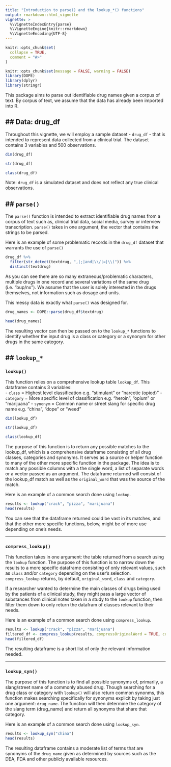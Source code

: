 ```yaml
---
title: "Introduction to parse() and the lookup_*() functions"
output: rmarkdown::html_vignette
vignette: >
  %\VignetteIndexEntry{parse}
  %\VignetteEngine{knitr::rmarkdown}
  %\VignetteEncoding{UTF-8}
---
```


```r
knitr::opts_chunk$set(
  collapse = TRUE,
  comment = "#>"
)
```

```r
knitr::opts_chunk$set(message = FALSE, warning = FALSE)
library(DOPE)
library(dplyr)
library(stringr)
```

This package aims to parse out identifiable drug names given a corpus of text. By corpus of text, we assume that the data has already been imported into R.

## Data: drug_df
---
Throughout this vignette, we will employ a sample dataset - `drug_df` - that is intended to represent data collected from a clinical trial. The dataset contains 3 variables and 500 observations. 

```r
dim(drug_df)

str(drug_df)

class(drug_df)
```
Note: `drug_df` is a simulated dataset and does not reflect any true clinical observations. 

## `parse()`
---

The `parse()` function is intended to extract identifiable drug names from a corpus of text such as, clinical trial data, social media, survey or interview transcription. `parse()` takes in one argument, the vector that contains the strings to be parsed.

Here is an example of some problematic records in the `drug_df` dataset that warrants the use of `parse()`

```r

drug_df %>% 
  filter(str_detect(textdrug, ",|;|and|\\/|=|\\(")) %>% 
  distinct(textdrug)

```

As you can see there are so many extraneous/problematic characters, multiple drugs in one record and several variations of the same drug (i.e. "bup/nx"). We assume that the user is solely interested in the drugs themselves, not information such as dosage and units. 

This messy data is exactly what `parse()` was designed for. 

```r
drug_names <- DOPE::parse(drug_df$textdrug)

head(drug_names)
```

The resulting vector can then be passed on to the `lookup_*` functions to identify whether the input drug is a class or category or a synonym for other drugs in the same category. 

## `lookup_*`
---

### `lookup()`

This function relies on a comprehensive lookup table `lookup_df`. This dataframe contains 3 variables:  
- `class` =  Highest level classification e.g. "stimulant" or "narcotic (opiod)"
- `category` =  More specific level of classification e.g. "heroin", "opium" or "marijuana"
- `synonym` =  Common name or street slang for specific drug name e.g. "china", "dope" or "weed"

```r
dim(lookup_df)

str(lookup_df)

class(lookup_df)
```

The purpose of this function is to return any possible matches to the lookup_df, which is a comprehensive dataframe consisting of all drug classes, categories and synonyms. It serves as a source or helper function to many of the other more specific function in the package. The idea is to match any possible columns with a the single word, a list of separate words or a vector passed as an argument. The dataframe returned will consist of the lookup_df match as well as the `original_word` that was the source of the match. 

Here is an example of a common search done using `lookup`. 

```r
results <- lookup("crack", "pizza", "marijuana")
head(results)
```

You can see that the dataframe returned could be vast in its matches, and that the other more specific functions, below, might be of more use depending on one's needs. 

---

### `compress_lookup()`

This function takes in one argument: the table returned from a search using the `lookup` function. The purpose of this function is to narrow down the results to a more specific dataframe consisting of only relevant values, such as `class` and/or `category` depending on the user's selection. `compress_lookup` returns, by default, `original_word`, `class` and `category`. 


If a researcher wanted to determine the main classes of drugs being used by the patients of a clinical study, they might pass a large vector of substances from clinical notes taken in a study to the `lookup` function, then filter them down to only return the datafram of classes relevant to their needs.

Here is an example of a common search done using `compress_lookup`. 

```r
results <- lookup("crack", "pizza", "marijuana")
filtered_df <- compress_lookup(results, compressOriginalWord = TRUE, compressCategory = TRUE)
head(filtered_df)
```

The resulting dataframe is a short list of only the relevant information needed. 

---

### `lookup_syn()`

The purpose of this function is to find all possible synonyms of, primarily, a slang/street name of a commonly abused drug. Though searching for a drug class or category with `lookup()` will also return common synonms, this function makes searching specifically for synonyms explicit by taking just one argument: `drug_name`. The function will then determine the category of the slang term (drug_name) and return all synonyms that share that category. 

Here is an example of a common search done using `lookup_syn`. 

```r
results <- lookup_syn("china")
head(results)
```

The resulting dataframe contains a moderate list of terms that are synonyms of the `drug_name` given as determined by sources such as the DEA, FDA and other publicly available resources. 
